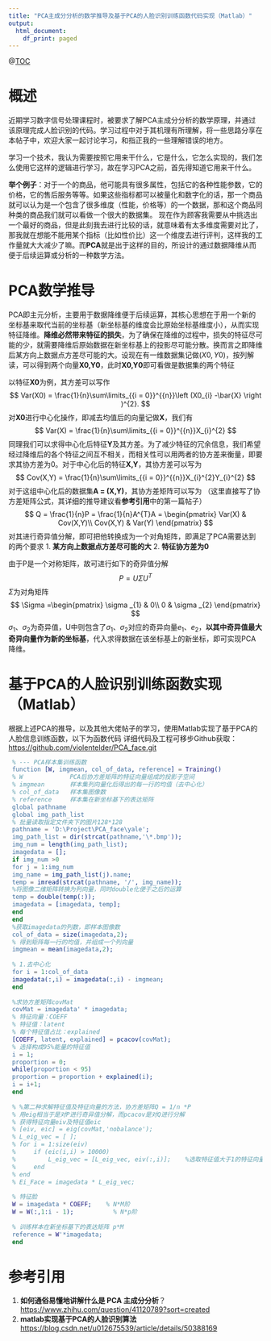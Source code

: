 ```yaml
---
title: "PCA主成分分析的数学推导及基于PCA的人脸识别训练函数代码实现（Matlab）"
output:
  html_document:
    df_print: paged
---
```


@[TOC](目录)

# 概述
近期学习数字信号处理课程时，被要求了解PCA主成分分析的数学原理，并通过该原理完成人脸识别的代码。学习过程中对于其机理有所理解，将一些思路分享在本帖子中，欢迎大家一起讨论学习，和指正我的一些理解错误的地方。

学习一个技术，我认为需要按照它用来干什么，它是什么，它怎么实现的，我们怎么使用它这样的逻辑进行学习，故在学习PCA之前，首先得知道它用来干什么。

**举个例子**：对于一个的商品，他可能具有很多属性，包括它的各种性能参数，它的价格，它的售后服务等等。如果这些指标都可以被量化和数字化的话，那一个商品就可以认为是一个包含了很多维度（性能，价格等）的一个数据，那和这个商品同种类的商品我们就可以看做一个很大的数据集。
现在作为顾客我需要从中挑选出一个最好的商品，但是此刻我去进行比较的话，就意味着有太多维度需要对比了，那我就在想能不能用某个指标（比如性价比）这一个维度去进行评判，这样我的工作量就大大减少了嘛。而**PCA**就是出于这样的目的，所设计的通过数据降维从而便于后续运算或分析的一种数学方法。

# PCA数学推导

PCA即主元分析，主要用于数据降维便于后续运算，其核心思想在于用一个新的坐标基来取代当前的坐标基（新坐标基的维度会比原始坐标基维度小），从而实现特征降维。**降维必然带来特征的损失**，为了确保在降维的过程中，损失的特征尽可能的少，就需要降维后原始数据在新坐标基上的投影尽可能分散。换而言之即降维后某方向上数据点方差尽可能的大。设现在有一维数据集记做$(X0,Y0)$，按列解读，可以得到两个向量**X0,Y0**，此时**X0,Y0**即可看做是数据集的两个特征

以特征**X0**为例，其方差可以写作
$$
Var(X0) = \frac{1}{n}\sum\limits_{{i = 0}}^{{n}}\left (X0_{i} -\bar{X}  \right )^{2}.
$$
对**X0**进行中心化操作，即减去均值后的向量记做**X**，我们有
$$
Var(X) = \frac{1}{n}\sum\limits_{{i = 0}}^{{n}}X_{i}^{2}
$$
同理我们可以求得中心化后特征**Y**及其方差。为了减少特征的冗余信息，我们希望经过降维后的各个特征之间互不相关，而相关性可以用两者的协方差来衡量，即要求其协方差为0。对于中心化后的特征**X,Y**，其协方差可以写为
$$
Cov(X,Y) = \frac{1}{n}\sum\limits_{{i = 0}}^{{n}}X_{i}^{2}Y_{i}^{2}
$$
对于这组中心化后的数据集**A = (X,Y)**，其协方差矩阵可以写为
（这里直接写了协方差矩阵公式，其详细的推导建议看**参考引用**中的第一篇帖子）
$$
Q = \frac{1}{n}P = \frac{1}{n}A^{T}A = \begin{pmatrix}
			Var(X) & Cov(X,Y)\\ 
			Cov(X,Y) & Var(Y)
		\end{pmatrix}
$$
对其进行奇异值分解，即可把他转换成为一个对角矩阵，即满足了PCA需要达到的两个要求
1. **某方向上数据点方差尽可能的大**
2. **特征协方差为0**

由于P是一个对称矩阵，故可进行如下的奇异值分解
$$
P = U\Sigma U^{T}
$$
$\Sigma$为对角矩阵
$$
\Sigma =\begin{pmatrix}
			\sigma _{1} & 0\\ 
			0 & \sigma _{2}
		\end{pmatrix}
$$
$\sigma _{1}$、$\sigma _{2}$为奇异值，U中则包含了$\sigma _{1}$、$\sigma _{2}$对应的奇异向量$e _{1}$、$e_{2}$，**以其中奇异值最大奇异向量作为新的坐标基**，代入求得数据在该坐标基上的新坐标，即可实现PCA降维。

# 基于PCA的人脸识别训练函数实现（Matlab）
根据上述PCA的推导，以及其他大佬帖子的学习，使用Matlab实现了基于PCA的人脸信息训练函数，以下为函数代码
详细代码及工程可移步Github获取：[https://github.com/violentelder/PCA_face.git](https://github.com/violentelder/PCA_face.git)
```erlang
 % --- PCA样本集训练函数
 function [W, imgmean, col_of_data, reference] = Training()
 % W             PCA后协方差矩阵的特征向量组成的投影子空间
 % imgmean       样本集列向量化后得出的每一行的均值（去中心化）
 % col_of_data   样本集图像数
 % reference     样本集在新坐标基下的表达矩阵
 global pathname
 global img_path_list
 % 批量读取指定文件夹下的图片128*128
 pathname = 'D:\Project\PCA_face\yale';
 img_path_list = dir(strcat(pathname,'\*.bmp'));
 img_num = length(img_path_list);
 imagedata = [];
 if img_num >0
 for j = 1:img_num
 img_name = img_path_list(j).name;
 temp = imread(strcat(pathname, '/', img_name));
 %将图像二维矩阵转换为列向量，同时double化便于之后的运算
 temp = double(temp(:));
 imagedata = [imagedata, temp];
 end
 end
 %获取imagedata的列数，即样本图像数
 col_of_data = size(imagedata,2);
 % 得到矩阵每一行的均值，并组成一个列向量
 imgmean = mean(imagedata,2);
 
 % 1.去中心化
 for i = 1:col_of_data
 imagedata(:,i) = imagedata(:,i) - imgmean;
 end
 
 %求协方差矩阵covMat
 covMat = imagedata' * imagedata;
 % 特征向量：COEFF
 % 特征值：latent
 % 每个特征值占比：explained
 [COEFF, latent, explained] = pcacov(covMat);
 % 选择构成95%能量的特征值
 i = 1;
 proportion = 0;
 while(proportion < 95)
 proportion = proportion + explained(i);
 i = i+1;
 end
 
 % %第二种求解特征值及特征向量的方法，协方差矩阵Q = 1/n *P
 % 用eig相当于是对P进行奇异值分解，而pcacov是对Q进行分解
 % 获得特征向量eiv及特征值eic
 % [eiv, eic] = eig(covMat,'nobalance');
 % L_eig_vec = [ ];
 % for i = 1:size(eiv)
 %     if (eic(i,i) > 10000)
 %         L_eig_vec = [L_eig_vec, eiv(:,i)];    %选取特征值大于1的特征向量
 %     end
 % end
 % Ei_Face = imagedata * L_eig_vec;
 
 % 特征脸
 W = imagedata * COEFF;    % N*M阶
 W = W(:,1:i - 1);           % N*p阶
 
 % 训练样本在新坐标基下的表达矩阵 p*M
 reference = W'*imagedata;
 end
```
# 参考引用
1. **如何通俗易懂地讲解什么是 PCA 主成分分析**？[https://www.zhihu.com/question/41120789?sort=created](https://www.zhihu.com/question/41120789?sort=created)
2. **matlab实现基于PCA的人脸识别算法** [https://blog.csdn.net/u012675539/article/details/50388169](https://blog.csdn.net/u012675539/article/details/50388169)

